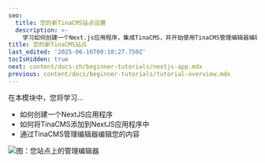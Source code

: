 ```yaml
---
seo:
  title: 您的新TinaCMS站点设置
  description: >-
    学习如何创建一个Next.js应用程序，集成TinaCMS，并开始使用TinaCMS管理编辑器编辑您的内容。
title: 您的新TinaCMS站点
last_edited: '2025-06-16T00:18:27.750Z'
tocIsHidden: true
next: content/docs-zh/beginner-tutorials/nextjs-app.mdx
previous: content/docs/beginner-tutorials/tutorial-overview.mdx
---
```


在本模块中，您将学习...

* 如何创建一个NextJS应用程序
* 如何将TinaCMS添加到NextJS应用程序中
* 通过TinaCMS管理编辑器编辑您的内容

![](/2.png)图：您站点上的管理编辑器